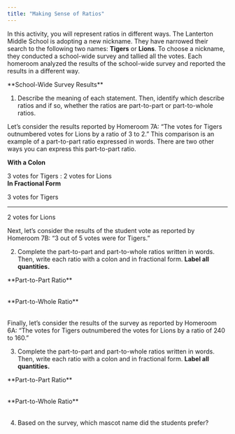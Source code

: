 ```yaml
---
title: "Making Sense of Ratios"
---
```


In this activity, you will represent ratios in different ways.
<Scenario>
The Lanterton Middle School is adopting a new nickname. They have narrowed their search to the following two names: **Tigers** or **Lions**. To choose a nickname, they conducted a school-wide survey and tallied all the votes.
</Scenario>
Each homeroom analyzed the results of the school-wide survey and reported the results
in a different way.

<div style={{ textAlign: 'center' }}>**School-Wide Survey Results**</div>
<Table
    rows={[
        ['Homeroom 6A', 'Homeroom 6B'],
        ['The votes for Tigers outnumbered the votes for Lions by a ratio of 240 to 160.','There were 80 more votes for Tigers than Lions.'],
        ['Homeroom 7A', 'Homeroom 7B'],
        ['The votes for Tigers outnumbered votes for Lions by a ratio of 3 to 2.', '3 out of 5 votes were for Tigers.'] 
    ]}
    textAlign="center"
/>

1. Describe the meaning of each statement. Then, identify which describe ratios and if
so, whether the ratios are part-to-part or part-to-whole ratios.
<Scenario variant="workedExample">
Let’s consider the results reported by Homeroom 7A: “The votes for Tigers outnumbered votes for Lions by
a ratio of 3 to 2.”
This comparison is an example of a part-to-part ratio expressed in words. There are two other ways you can express this part-to-part ratio.

**With a Colon**<div></div>
3 votes for Tigers : 2 votes for Lions<div></div>
**In Fractional Form**
<div style={{ display: 'inline-block', textAlign: 'center', lineHeight: '1.2' }}>
  <span>3 votes for Tigers</span>
  <hr style={{ border: 'none', borderTop: '1px solid black', margin: '5px 0' }} />
  <span>2 votes for Lions</span>
</div>
</Scenario>

Next, let’s consider the results of the student vote as reported by
Homeroom 7B: “3 out of 5 votes were for Tigers.”

2. Complete the part-to-part and part-to-whole ratios written in words. Then, write each
ratio with a colon and in fractional form. **Label all quantities.**

<div style={{ textAlign: 'center' }}>**Part-to-Part Ratio**</div>

<Table textAlign={'center'} bordered={true}
  headers={['In Words', 'With a Colon', 'In Fractional Form']}
  rows={[
    ['(  ) votes for Tigers for every 2 votes for Lions', '', ''],
    ['2 votes for Lions for every (  ) votes for Tigers', '', '']
  ]}
/>

<div style={{ textAlign: 'center' }}>**Part-to-Whole Ratio**</div>

<Table textAlign={'center'} bordered={true}
  headers={['In Words', 'With a Colon', 'In Fractional Form']}
  rows={[
    ['3 out of 5 votes were for Tigers.', '', ''],
    ['(  ) out of 5 votes were for Lions.', '', '']
  ]}
/>

Finally, let’s consider the results of the survey as reported by Homeroom 6A: “The votes
for Tigers outnumbered the votes for Lions by a ratio of 240 to 160.”

3. Complete the part-to-part and part-to-whole ratios written in words. Then, write each
ratio with a colon and in fractional form. **Label all quantities.**

<div style={{ textAlign: 'center' }}>**Part-to-Part Ratio**</div>

<Table textAlign={'center'} bordered={true}
  headers={['In Words', 'With a Colon', 'In Fractional Form']}
  rows={[
    ['(  ) votes for Tigers,  (  ) votes for Lions', '', ''],
    ['(  ) votes for Lions,  (  ) votes for Tigers', '', '']
  ]}
/>

<div style={{ textAlign: 'center' }}>**Part-to-Whole Ratio**</div>

<Table textAlign={'center'} bordered={true} 
  headers={['In Words', 'With a Colon', 'In Fractional Form']}
  rows={[
    ['(  ) votes out of (  ) votes were for Tigers.', '', ''],
    ['(  ) votes out of (  ) votes were for Lions.', '', '']
  ]}
/>

4. Based on the survey, which mascot name did the students prefer?
<QuestionInputProps />